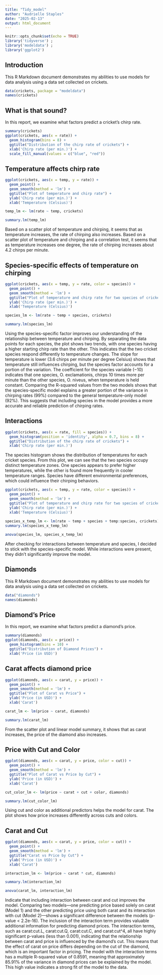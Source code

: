 ```yaml
---
title: "Tidy_model"
author: "Audrielle Staples"
date: "2025-02-13"
output: html_document
---
```


```r
knitr::opts_chunk$set(echo = TRUE)
library('tidyverse') ; 
library('modeldata') ;
library('ggplot2')
``` 


## Introduction

This R Markdown document demonstrates my abilities to use models for data analysis using a data set collected on crickets.


```r
data(crickets, package = "modeldata")
names(crickets)
```


## What is that sound?
In this report, we examine what factors predict a cricket's chirp rate.

```r
summary(crickets)
ggplot(crickets, aes(x = rate)) +
  geom_histogram(bins = 8) + 
  ggtitle("Distribution of the chirp rate of crickets") +
  xlab('Chirp rate (per min.)') +
  scale_fill_manual(values = c("blue", "red"))
``` 

## Temperature affects chirp rate

```r
ggplot(crickets, aes(x = temp, y = rate)) +
  geom_point() + 
  geom_smooth(method = 'lm') +
  ggtitle("Plot of temperature and chirp rate") +
  ylab('Chirp rate (per min.)') +
  xlab('Temperature (Celsius)')

temp_lm <- lm(rate ~ temp, crickets)

summary.lm(temp_lm)
```
Based on a scatter plot of temperature and chirping, it seems that as temperature increases, the rate of chirping also increases. Based on a scatter plot of temperature and chirping and a correlation test, it seems that as temperature increases one degree, the rate of chirping increases about 4.2 chirps per minute.

## Species-specific effects of temperature on chirping

```r
ggplot(crickets, aes(x = temp, y = rate, color = species)) +
  geom_point() + 
  geom_smooth(method = 'lm') +
  ggtitle("Plot of temperature and chirp rate for two species of crickets") +
  ylab('Chirp rate (per min.)') +
  xlab('Temperature (Celsius)')

species_lm <- lm(rate ~ temp + species, crickets)

summary.lm(species_lm)
```

Using the species-specific factor improves our understanding of the relationship between temperature and chirping. By separating the data points for each species, the plot  shows two  trends, with one species having a higher starting chirp rate than the other. This indicates that the two cricket species respond differently to temperature changes. The slope for temperature is lower (3.6 chirps per minute per degree Celsius) shows that temperature still influences chirping, but the species factor accounts for a portion of the variation. The coefficient for the species variable (−10) indicates that one species, O. exclamationis, chirps 10 times more per minute than the other species, O. niveus, when temperature is held constant. Comparing the R-squared values from the two models shows that the species-specific model explains a greater portion of the variance in chirping rates (99%) compared to the general temperature-only model (92%). This suggests that including species in the model provides a more accurate and reliable prediction of chirping rates.

## Interactions

```r
ggplot(crickets, aes(x = rate, fill = species)) +
  geom_histogram(position = 'identity', alpha = 0.7, bins = 8) + 
  ggtitle("Distribution of the chirp rate of crickets") +
  xlab('Chirp rate (per min.)')
```

The species histogram shows the distribution of temperatures for each cricket species. From this plot, we can see that the two species occupy distinct temperature zones. One species appears to prefer higher temperatures, while the other is found more frequently in cooler temperature ranges. Species have different environmental preferences, which could influence their chirping behaviors.

```r
ggplot(crickets, aes(x = temp, y = rate, color = species)) +
  geom_point() + 
  geom_smooth(method = 'lm') +
  ggtitle("Plot of temperature and chirp rate for two species of crickets") +
  ylab('Chirp rate (per min.)') +
  xlab('Temperature (Celsius)')
  
species_x_temp_lm <- lm(rate ~ temp + species + temp:species, crickets) 
summary.lm(species_x_temp_lm)

anova(species_lm, species_x_temp_lm)
```

After checking for interactions between temperature and species, I decided to stick with the species-specific model. While interactions were present, they didn’t significantly improve the model.

## Diamonds 

This R Markdown document demonstrates my abilities to use models for data analysis using a data set collected on crickets.

```r
data("diamonds")
names(diamonds)
```

## Diamond's Price

In this report, we examine what factors predict a diamond's price.
```r
summary(diamonds)
ggplot(diamonds, aes(x = price)) +
  geom_histogram(bins = 10) + 
  ggtitle("Distribution of Diamond Prices") +
  xlab('Price (in USD)')
```

## Carat affects diamond price
```r
ggplot(diamonds, aes(x = carat, y = price)) +
  geom_point() + 
  geom_smooth(method = 'lm') +
  ggtitle("Plot of Carat vs Price") +
  ylab('Price (in USD)') +
  xlab('Carat')

carat_lm <- lm(price ~ carat, diamonds)

summary.lm(carat_lm)
```
From the scatter plot and linear model summary, it shows that as carat increases, the price of the diamond also increases. 

## Price with Cut and Color
```r
ggplot(diamonds, aes(x = carat, y = price, color = cut)) +
  geom_point() + 
  geom_smooth(method = 'lm') +
  ggtitle("Plot of Carat vs Price by Cut") +
  ylab('Price (in USD)') +
  xlab('Carat')

cut_color_lm <- lm(price ~ carat + cut + color, diamonds)

summary.lm(cut_color_lm)
```
Using  cut and color as additional predictors helps the model for carat. The plot shows how price increases differently across cuts and colors.

## Carat and Cut
```r

ggplot(diamonds, aes(x = carat, y = price, color = cut)) +
  geom_point() + 
  geom_smooth(method = 'lm') +
  ggtitle("Carat vs Price by Cut") +
  ylab('Price (in USD)') +
  xlab('Carat')

interaction_lm <- lm(price ~ carat * cut, diamonds)

summary.lm(interaction_lm)

anova(carat_lm, interaction_lm)
```
Indicate that including  interaction between carat and cut  improves the model. Comparing two models—one predicting price based solely on carat (Model 1) and the other predicting price using both carat and its interaction with cut (Model 2)—shows a significant difference between the models (p-value < 2.2e-16). The inclusion of the interaction term provides valuable additional information for predicting diamond prices. The interaction terms, such as carat:cut.L, carat:cut.Q, carat:cut.C, and carat:cut^4, all have highly significant p-values (less than 0.001), indicating that the relationship between carat and price is influenced by the diamond's cut. This means that the effect of carat on price differs depending on the cut of the diamond, which is an important factor in pricing. The model with the interaction terms has a multiple R-squared value of 0.8591, meaning that approximately 85.91% of the variance in diamond prices can be explained by the model. This high value indicates a strong fit of the model to the data.